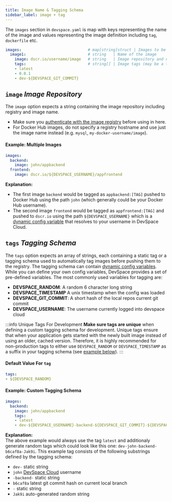 ```yaml
---
title: Image Name & Tagging Schema
sidebar_label: image + tag
---
```


The `images` section in `devspace.yaml` is map with keys representing the name of the image and values representing the image definition including `tag`, `dockerfile` etc.
```yaml
images:                             # map[string]struct | Images to be built and pushed
  image1:                           # string   | Name of the image
    image: dscr.io/username/image   # string   | Image repository and name 
    tags:                           # string[] | Image tags (may be a tagging schema with variables)
    - latest
    - 0.0.1
    - dev-${DEVSPACE_GIT_COMMIT}
```

## `image` *Image Repository*
The `image` option expects a string containing the image repository including registry and image name. 

- Make sure you [authenticate with the image registry](../../configuration/images/basics.mdx#authentication-registry) before using in here.
- For Docker Hub images, do not specify a registry hostname and use just the image name instead (e.g. `mysql`, `my-docker-username/image`).

#### Example: Multiple Images
```yaml
images:
  backend:
    image: john/appbackend
  frontend:
    image: dscr.io/${DEVSPACE_USERNAME}/appfrontend
```
**Explanation:**
- The first image `backend` would be tagged as `appbackend:[TAG]` pushed to Docker Hub using the path `john` (which generally could be your Docker Hub username).
- The second image `frontend` would be tagged as `appfrontend:[TAG]` and pushed to `dscr.io` using the path `${DEVSPACE_USERNAME}` which is a [dynamic config variable](../../configuration/variables/basics.mdx) that resolves to your username in DevSpace Cloud. 


## `tags` *Tagging Schema*
The `tags` option expects an array of strings, each containing a static tag or a tagging schema used to automatically tag images before pushing them to the registry. The tagging schema can contain [dynamic config variables](../../configuration/variables/basics.mdx). While you can define your own config variables, DevSpace provides a set of pre-defined variables. The most commonly used variables for tagging are:
- **DEVSPACE_RANDOM**: A random 6 character long string
- **DEVSPACE_TIMESTAMP** A unix timestamp when the config was loaded
- **DEVSPACE_GIT_COMMIT**: A short hash of the local repos current git commit
- **DEVSPACE_USERNAME**: The username currently logged into devspace cloud

:::info Unique Tags For Development
**Make sure tags are unique** when defining a custom tagging schema for development. Unique tags ensure that when your application gets started with the newly built image instead of using an older, cached version. Therefore, it is highly recommended for non-production tags to either use `DEVSPACE_RANDOM` or `DEVSPACE_TIMESTAMP` as a suffix in your tagging schema (see [example below](#example-custom-tagging-schema)).
:::

#### Default Value For `tag`
```yaml
tags: 
- ${DEVSPACE_RANDOM}
```

#### Example: Custom Tagging Schema
```yaml
images:
  backend:
    image: john/appbackend
    tags: 
    - latest
    - dev-${DEVSPACE_USERNAME}-backend-${DEVSPACE_GIT_COMMIT}-${DEVSPACE_RANDOM}
```
**Explanation:**  
The above example would always use the tag `latest` and additionaly generate random tags which could look like this one: `dev-john-backend-b6caf8a-Jak9i`. This example tag consists of the following substrings defined by the tagging schema:
- `dev-` static string 
- `john` [DevSpace Cloud](https://devspace.cloud/docs/introduction) username
- `-backend-` static string 
- `b6caf8a` latest git commit hash on current local branch
- `-` static string
- `Jak9i` auto-generated random string
